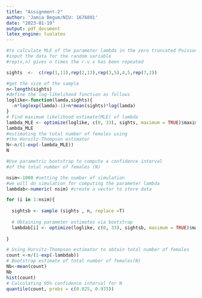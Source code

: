 ```yaml
---
title: "Assignment-2"
author: 'Jamia Begum/NIU: 1676891'
date: "2023-01-19"
output: pdf_document
latex_engine: lualatex
---
```



```r

#to calculate MLE of the parameter lambda in the zero truncated Poisson distribution
#input the data for the random variable
#rep(x,n) gives n times the r.v x has been repeated

sights  <-  c(rep(1,11),rep(2,13),rep(3,5),4,5,rep(7,2))

#get the size of the sample
n<-length(sights)
#define the log-likelihood function as follows
loglike<-function(lamda,sights){
  -n*log(exp(lamda)-1)+n*mean(sights)*log(lamda)
}
# Find maximum likelihood estimate(MLE) of lambda 
lambda_MLE <- optimize(loglike, c(0, 33), sights, maximum = TRUE)$maximum 
lambda_MLE
#estimating the total number of females using
#the Horvitz-Thompson estimator
N<-n/(1-exp(-lambda_MLE))
N


```

```r
#Use parametric bootstrap to compute a confidence interval 
#of the total number of females (N)

nsim<-1000 #setting the number of simulation
#we will do simulation for computing the parameter lambda
lambdab<-numeric( nsim) #create a vector to store data

for (i in 1:nsim){
  
  sightsb <- sample (sights , n, replace =T)
  
  # Obtaining parameter estimates via bootstrap
  lambdab[i] <- optimize(loglike, c(0, 33), sightsb, maximum = TRUE)$maximum
  
}

# Using Horvitz-Thompson estimator to obtain total number of females
count <-n/(1-exp(-lambdab))
# Bootstrap estimate of total number of females(N) 
Nb<-mean(count)
Nb
hist(count)
# Calculating 95% confidence interval for N
quantile(count, probs = c(0.025, 0.975))


```


